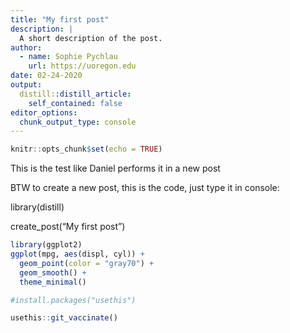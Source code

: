 ```yaml
---
title: "My first post"
description: |
  A short description of the post.
author:
  - name: Sophie Pychlau
    url: https://uoregon.edu
date: 02-24-2020
output:
  distill::distill_article:
    self_contained: false
editor_options: 
  chunk_output_type: console
---
```


```r
knitr::opts_chunk$set(echo = TRUE)
```

This is the test like Daniel performs it in a new post

BTW to create a new post, this is the code, just type it in console:

library(distill)

create_post("My first post")

```r

library(ggplot2)
ggplot(mpg, aes(displ, cyl)) +
  geom_point(color = "gray70") +
  geom_smooth() +
  theme_minimal()

#install.packages("usethis")

usethis::git_vaccinate()

```

